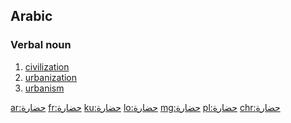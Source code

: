==Arabic==

===Verbal noun===
{{ar-verbal noun|حَضَارَة|f}}

# [[civilization]]
# [[urbanization]]
# [[urbanism]]

[[ar:حضارة]]
[[fr:حضارة]]
[[ku:حضارة]]
[[lo:حضارة]]
[[mg:حضارة]]
[[pl:حضارة]]
[[chr:حضارة]]